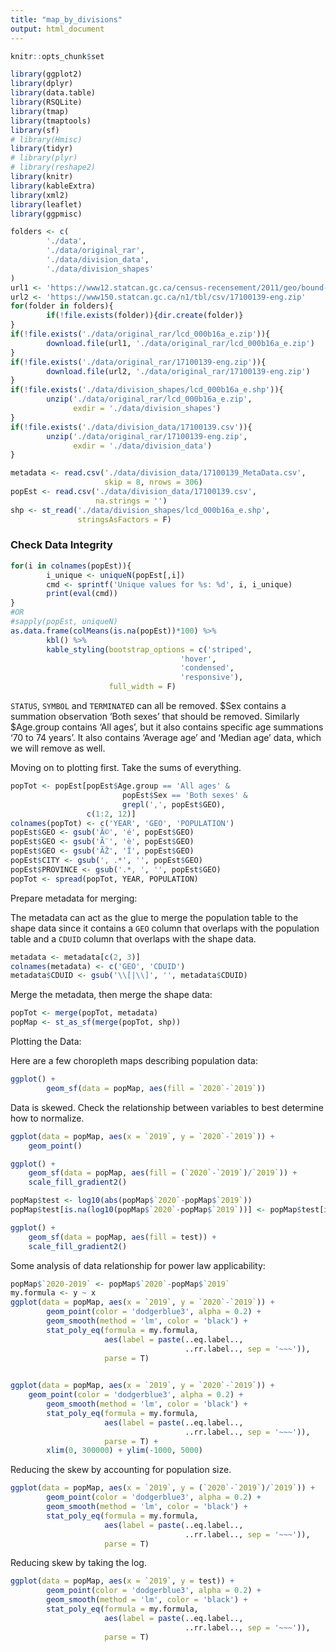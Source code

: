 ```yaml
---
title: "map_by_divisions"
output: html_document
---
```


```r
knitr::opts_chunk$set
```

```r
library(ggplot2)
library(dplyr)
library(data.table)
library(RSQLite)
library(tmap)
library(tmaptools)
library(sf)
# library(Hmisc)
library(tidyr)
# library(plyr)
# library(reshape2)
library(knitr)
library(kableExtra)
library(xml2)
library(leaflet)
library(ggpmisc)
```

```r
folders <- c(
        './data',
        './data/original_rar',
        './data/division_data',
        './data/division_shapes'
)
url1 <- 'https://www12.statcan.gc.ca/census-recensement/2011/geo/bound-limit/files-fichiers/2016/lcd_000b16a_e.zip'
url2 <- 'https://www150.statcan.gc.ca/n1/tbl/csv/17100139-eng.zip'
for(folder in folders){
        if(!file.exists(folder)){dir.create(folder)}
}
if(!file.exists('./data/original_rar/lcd_000b16a_e.zip')){
        download.file(url1, './data/original_rar/lcd_000b16a_e.zip')
}
if(!file.exists('./data/original_rar/17100139-eng.zip')){
        download.file(url2, './data/original_rar/17100139-eng.zip')
}
if(!file.exists('./data/division_shapes/lcd_000b16a_e.shp')){
        unzip('./data/original_rar/lcd_000b16a_e.zip',
              exdir = './data/division_shapes')
}
if(!file.exists('./data/division_data/17100139.csv')){
        unzip('./data/original_rar/17100139-eng.zip', 
              exdir = './data/division_data')
}
```

```r
metadata <- read.csv('./data/division_data/17100139_MetaData.csv', 
                     skip = 8, nrows = 306)
popEst <- read.csv('./data/division_data/17100139.csv', 
                   na.strings = '')
shp <- st_read('./data/division_shapes/lcd_000b16a_e.shp', 
               stringsAsFactors = F)
```

### Check Data Integrity

```r
for(i in colnames(popEst)){
        i_unique <- uniqueN(popEst[,i])
        cmd <- sprintf('Unique values for %s: %d', i, i_unique)
        print(eval(cmd))
}
#OR
#sapply(popEst, uniqueN)
as.data.frame(colMeans(is.na(popEst))*100) %>% 
        kbl() %>% 
        kable_styling(bootstrap_options = c('striped', 
                                      'hover', 
                                      'condensed', 
                                      'responsive'), 
                      full_width = F)
```

`STATUS`, `SYMBOL` and `TERMINATED` can all be removed.
$Sex contains a summation observation 'Both sexes' that should be removed.
Similarly $Age.group contains 'All ages', but it also contains specific age 
summations '70 to 74 years'. It also contains 'Average age' and 'Median age' 
data, which we will remove as well.

Moving on to plotting first. Take the sums of everything.

```r
popTot <- popEst[popEst$Age.group == 'All ages' &
                         popEst$Sex == 'Both sexes' &
                         grepl(',', popEst$GEO),
                 c(1:2, 12)]
colnames(popTot) <- c('YEAR', 'GEO', 'POPULATION')
popEst$GEO <- gsub('Ã©', 'é', popEst$GEO)
popEst$GEO <- gsub('Ã¨', 'è', popEst$GEO)
popEst$GEO <- gsub('ÃŽ', 'Î', popEst$GEO)
popEst$CITY <- gsub(', .*', '', popEst$GEO)
popEst$PROVINCE <- gsub('.*, ', '', popEst$GEO)
popTot <- spread(popTot, YEAR, POPULATION)
```

Prepare metadata for merging:

The metadata can act as the glue to merge the population table to the shape data since it contains a `GEO` column that overlaps with the population table and a `CDUID` column that overlaps with the shape data.

```r
metadata <- metadata[c(2, 3)]
colnames(metadata) <- c('GEO', 'CDUID')
metadata$CDUID <- gsub('\\[|\\]', '', metadata$CDUID)
```

Merge the metadata, then merge the shape data:

```r
popTot <- merge(popTot, metadata)
popMap <- st_as_sf(merge(popTot, shp))
```

Plotting the Data:

Here are a few choropleth maps describing population data:

```r
ggplot() + 
        geom_sf(data = popMap, aes(fill = `2020`-`2019`))
```

Data is skewed. Check the relationship between variables to best determine how to normalize.

```r
ggplot(data = popMap, aes(x = `2019`, y = `2020`-`2019`)) +
    geom_point()
```


```r
ggplot() + 
    geom_sf(data = popMap, aes(fill = (`2020`-`2019`)/`2019`)) +
    scale_fill_gradient2()
```

```r
popMap$test <- log10(abs(popMap$`2020`-popMap$`2019`))
popMap$test[is.na(log10(popMap$`2020`-popMap$`2019`))] <- popMap$test[is.na(log10(popMap$`2020`-popMap$`2019`))] * -1
```

```r
ggplot() + 
    geom_sf(data = popMap, aes(fill = test)) +
    scale_fill_gradient2()
```





Some analysis of data relationship for power law applicability:

```r
popMap$`2020-2019` <- popMap$`2020`-popMap$`2019`
my.formula <- y ~ x
ggplot(data = popMap, aes(x = `2019`, y = `2020`-`2019`)) +
        geom_point(color = 'dodgerblue3', alpha = 0.2) +
        geom_smooth(method = 'lm', color = 'black') +
        stat_poly_eq(formula = my.formula,
                     aes(label = paste(..eq.label.., 
                                       ..rr.label.., sep = '~~~')),
                     parse = T)
        

ggplot(data = popMap, aes(x = `2019`, y = `2020`-`2019`)) +
    geom_point(color = 'dodgerblue3', alpha = 0.2) +
        geom_smooth(method = 'lm', color = 'black') + 
        stat_poly_eq(formula = my.formula,
                     aes(label = paste(..eq.label.., 
                                       ..rr.label.., sep = '~~~')),
                     parse = T) +
        xlim(0, 300000) + ylim(-1000, 5000)
```


Reducing the skew by accounting for population size.

```r
ggplot(data = popMap, aes(x = `2019`, y = (`2020`-`2019`)/`2019`)) +
        geom_point(color = 'dodgerblue3', alpha = 0.2) +
        geom_smooth(method = 'lm', color = 'black') +
        stat_poly_eq(formula = my.formula,
                     aes(label = paste(..eq.label..,
                                       ..rr.label.., sep = '~~~')),
                     parse = T)
```

Reducing skew by taking the log.

```r
ggplot(data = popMap, aes(x = `2019`, y = test)) +
        geom_point(color = 'dodgerblue3', alpha = 0.2) +
        geom_smooth(method = 'lm', color = 'black') +
        stat_poly_eq(formula = my.formula,
                     aes(label = paste(..eq.label..,
                                       ..rr.label.., sep = '~~~')),
                     parse = T)
``` 






